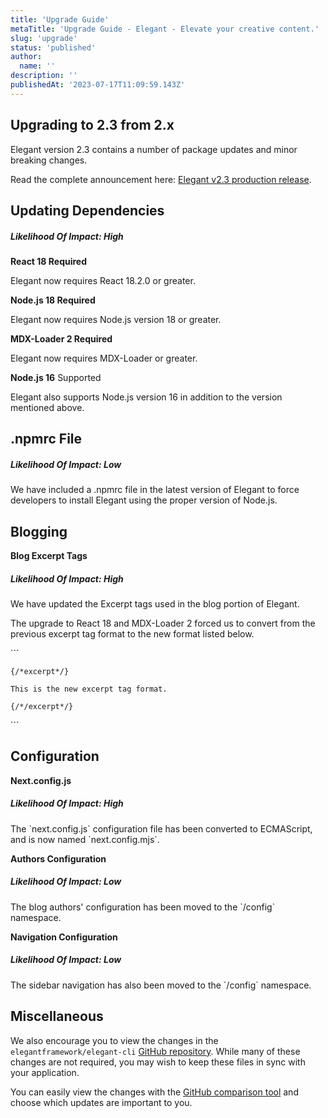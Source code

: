 ```yaml
---
title: 'Upgrade Guide'
metaTitle: 'Upgrade Guide - Elegant - Elevate your creative content.'
slug: 'upgrade'
status: 'published'
author:
  name: ''
description: ''
publishedAt: '2023-07-17T11:09:59.143Z'
---
```


## Upgrading to 2.3 from 2.x

Elegant version 2.3 contains a number of package updates and minor breaking changes.

Read the complete announcement here: [Elegant v2.3 production release](https://www.elegantframework.com/blog/2023-07-14-elegant-v2-3-production).

## Updating Dependencies

##### ***Likelihood Of Impact: High***

**React 18 Required**

Elegant now requires React 18.2.0 or greater.

**Node.js 18 Required**

Elegant now requires Node.js version 18 or greater.

**MDX-Loader 2 Required**

Elegant now requires MDX-Loader or greater.

**Node.js 16** Supported

Elegant also supports Node.js version 16 in addition to the version mentioned above.

## .npmrc File

##### ***Likelihood Of Impact: Low***

We have included a .npmrc file in the latest version of Elegant to force developers to install Elegant using the proper version of Node.js.

## Blogging

**Blog Excerpt Tags**

##### ***Likelihood Of Impact: High***

We have updated the Excerpt tags used in the blog portion of Elegant.

The upgrade to React 18 and MDX-Loader 2 forced us to convert from the previous excerpt tag format to the new format listed below.<br>

\`\`\`

```mdx
{/*excerpt*/}

This is the new excerpt tag format.

{/*/excerpt*/}
```

\`\`\`

## Configuration

**Next.config.js**

##### ***Likelihood Of Impact: High***

The \`next.config.js\` configuration file has been converted to ECMAScript, and is now named \`next.config.mjs\`.

**Authors Configuration**

##### ***Likelihood Of Impact: Low***

The blog authors' configuration has been moved to the \`/config\` namespace.

**Navigation Configuration**

##### ***Likelihood Of Impact: Low***

The sidebar navigation has also been moved to the \`/config\` namespace.

## Miscellaneous

We also encourage you to view the changes in the `elegantframework/elegant-cli` [GitHub repository](https://github.com/elegantframework/elegant-cli). While many of these changes are not required, you may wish to keep these files in sync with your application.

You can easily view the changes with the [GitHub comparison tool](https://github.com/elegantframework/elegant-cli/compare/v2.2-stable…v2.3) and choose which updates are important to you.

